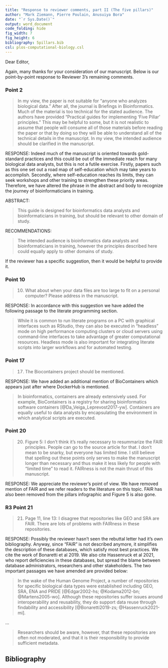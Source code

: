 ```yaml
---
title: "Response to reviewer comments, part II (The five pillars)"
author: "Mark Ziemann, Pierre Poulain, Anusuiya Bora"
date: "`r Sys.Date()`"
output: word_document
code_folding: hide
fig_width: 7
fig_height: 6
bibliography: 5pillars.bib
csl: plos-computational-biology.csl
---
```


Dear Editor,

Again, many thanks for your consideration of our manuscript.
Below is our point-by-point response to Reviewer 3's remaining comments.

### Point 2

> In my view, the paper is not suitable for "anyone who analyzes biological data." After all, the
> journal is Briefings in Bioinformatics.
> Much of the material is too technical for the stated audience.
> The authors have provided "Practical guides for implementing ‘Five Pillar’ principles."
> This may be helpful to some, but it is not realistic to assume that people will consume all of
> those materials before reading the paper or that by doing so they will be able to understand all of
> the technical details in the manuscript.
> In my view, the intended audience should be clarified in the manuscript.

RESPONSE: Indeed much of the manuscript is oriented towards gold-standard practices and this could be
out of the immediate reach for many biological data analysts, but this is not a futile exercise.
Firstly, papers such as this one set out a road map of self-education which may take years to
accomplish.
Secondly, where self-education reaches its limits, they can seek workshops and other training to
strengthen these priority areas.
Therefore, we have altered the phrase in the abstract and body to recognize the journey of
bioinformaticians in training.

ABSTRACT:

> This guide is designed for bioinformatics data analysts and bioinformaticians in training,
> but should be relevant to other domain of study.

RECOMMENDATIONS:

> The intended audience is bioinformatics data analysts and bioinformaticians in training, however the
> principles described here could equally apply to other domains of study.

If the reviewer has a specific suggestion, then it would be helpful to provide it.

### Point 10

> 10. What about when your data files are too large to fit on a personal computer? Please address in
the manuscript.

RESPONSE: In accordance with this suggestion we have added the following passage to the literate
programming section.

> While it is common to run literate programs on a PC with graphical interfaces such as RStudio,
> they can also be executed in "headless" mode on high performance computing clusters or cloud
> servers using command-line interfaces to take advantage of greater computational resources.
> Headless mode is also important for integrating literate scripts into larger workflows and for
> automated testing.

### Point 17

> 17. The Biocontainers project should be mentioned.

RESPONSE: We have added an additional mention of BioContainers which appears just after where DockerHub
is mentioned.

> In bioinformatics, containers are already extensively used.
> For example, BioContainers is a registry for sharing bioinformatics software containers
> [@Da_Veiga_Leprevost2017-yw].
> Containers are equally useful to data analysts by encapsulating the environment in which analytical
> scripts are executed.

### Point 20

> 20. Figure 5: I don't think it's really necessary to resummarize the FAIR principles.
> People can go to the source article for that.
> I don't mean to be snarky, but everyone has limited time. I still believe that spelling out these
> points only serves to make the manuscript longer than necessary and thus make it less likely for
> people with "limited time" to read it.
> FAIRness is not the main thrust of this manuscript.

RESPONSE: We appreciate the reviewer's point of view.
We have removed mention of FAIR and we refer readers to the literature on this topic.
FAIR has also been removed from the pillars infographic and Figure 5 is also gone.

### R3 Point 21

> 21. Page 11, line 13: I disagree that repositories like GEO and SRA are FAIR.
There are lots of problems with FAIRness in these repositories.

RESPONSE: Possibly the reviewer hasn't seen the rebuttal letter had it's own bibliography.
Anyway, since "FAIR" is not described anymore, it simplifies the description of these databases,
which satisfy most best practices. We cite the work of Bonaretti et al 2019.
We also cite Hassenruck et al 2021, who report deficiencies in these databases, but spread the blame
between database administrators, researchers and other stakeholders.
The two important passages we have amended are provided below:

> In the wake of the Human Genome Project, a number of repositories for specific biological data types
> were established including GEO, SRA, ENA and PRIDE [@Edgar2002-hs; @Kodama2012-bn; @Martens2005-wo].
> Although these repositories suffer issues around interoperability and reusability, they do support
> data reuse through findability and accessibility [@Bonaretti2019-zs; @Hassenruck2021-mi].

...

> Researchers should be aware, however, that these repositories are often not moderated,
> and that it is their responsibility to provide sufficient metadata.

## Bibliography
